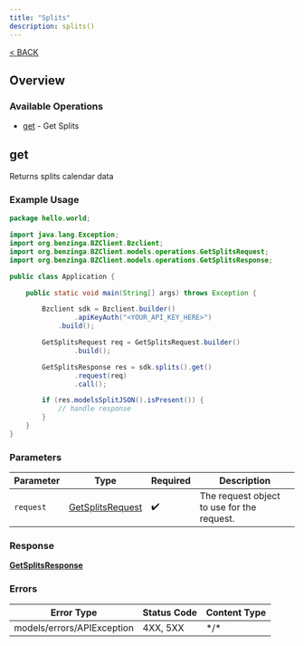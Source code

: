```yaml
---
title: "Splits"
description: splits()
---
```

[< BACK](/sdks/languages/java#splits)

## Overview

### Available Operations

* [get](#get) - Get Splits

## get

Returns splits calendar data

### Example Usage

```java
package hello.world;

import java.lang.Exception;
import org.benzinga.BZClient.Bzclient;
import org.benzinga.BZClient.models.operations.GetSplitsRequest;
import org.benzinga.BZClient.models.operations.GetSplitsResponse;

public class Application {

    public static void main(String[] args) throws Exception {

        Bzclient sdk = Bzclient.builder()
                .apiKeyAuth("<YOUR_API_KEY_HERE>")
            .build();

        GetSplitsRequest req = GetSplitsRequest.builder()
                .build();

        GetSplitsResponse res = sdk.splits().get()
                .request(req)
                .call();

        if (res.modelsSplitJSON().isPresent()) {
            // handle response
        }
    }
}
```

### Parameters

| Parameter                                                       | Type                                                            | Required                                                        | Description                                                     |
| --------------------------------------------------------------- | --------------------------------------------------------------- | --------------------------------------------------------------- | --------------------------------------------------------------- |
| `request`                                                       | [GetSplitsRequest](../../models/operations/GetSplitsRequest.md) | :heavy_check_mark:                                              | The request object to use for the request.                      |

### Response

**[GetSplitsResponse](../../models/operations/GetSplitsResponse.md)**

### Errors

| Error Type                 | Status Code                | Content Type               |
| -------------------------- | -------------------------- | -------------------------- |
| models/errors/APIException | 4XX, 5XX                   | \*/\*                      |